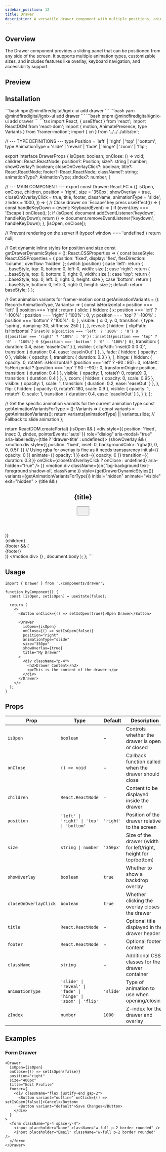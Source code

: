 ```yaml
---
sidebar_position: 12
title: Drawer
description: A versatile drawer component with multiple positions, animations, and customizable content areas.
---
```



## Overview

The Drawer component provides a sliding panel that can be positioned from any side of the screen. It supports multiple animation types, customizable sizes, and includes features like overlay, keyboard navigation, and accessibility support.

## Preview

<DrawerDemo />

## Installation

<Tabs>
  <TabItem value="npm" label="npm" default>
    ```bash
    npx @mindfiredigital/ignix-ui add drawer
    ```
  </TabItem>
  <TabItem value="yarn" label="yarn">
    ```bash
    yarn @mindfiredigital/ignix-ui add drawer
    ```
  </TabItem>
  <TabItem value="pnpm" label="pnpm">
    ```bash
    pnpm @mindfiredigital/ignix-ui add drawer
    ```
  </TabItem>
    <TabItem value="manual" label="manual" className="max-h-[500px] overflow-y-auto">
    ```tsx
    import React, { useEffect } from 'react';
import ReactDOM from 'react-dom';
import { motion, AnimatePresence, type Variants } from 'framer-motion';
import { cn } from '../../../utils/cn';

// --- TYPE DEFINITIONS ---
type Position = 'left' | 'right' | 'top' | 'bottom';
type AnimationType = 'slide' | 'reveal' | 'fade' | 'hinge' | 'zoom' | 'flip';

export interface DrawerProps {
  isOpen: boolean;
  onClose: () => void;
  children: React.ReactNode;
  position?: Position;
  size?: string | number;
  showOverlay?: boolean;
  closeOnOverlayClick?: boolean;
  title?: React.ReactNode;
  footer?: React.ReactNode;
  className?: string;
  animationType?: AnimationType;
  zIndex?: number;
}

// --- MAIN COMPONENT ---
export const Drawer: React.FC<DrawerProps> = ({
  isOpen,
  onClose,
  children,
  position = 'right',
  size = '350px',
  showOverlay = true,
  closeOnOverlayClick = true,
  title,
  footer,
  className,
  animationType = 'slide',
  zIndex = 1000,
}) => {
  // Close drawer on 'Escape' key press
  useEffect(() => {
    const handleKeyDown = (event: KeyboardEvent) => {
      if (event.key === 'Escape') onClose();
    };
    if (isOpen) document.addEventListener('keydown', handleKeyDown);
    return () => document.removeEventListener('keydown', handleKeyDown);
  }, [isOpen, onClose]);

  // Prevent rendering on the server
  if (typeof window === 'undefined') return null;

  // Get dynamic inline styles for position and size
  const getDrawerDynamicStyles = (): React.CSSProperties => {
    const baseStyle: React.CSSProperties = { position: 'fixed', display: 'flex', flexDirection: 'column', overflow: 'hidden' };
    switch (position) {
      case 'left': return { ...baseStyle, top: 0, bottom: 0, left: 0, width: size };
      case 'right': return { ...baseStyle, top: 0, bottom: 0, right: 0, width: size };
      case 'top': return { ...baseStyle, top: 0, left: 0, right: 0, height: size };
      case 'bottom': return { ...baseStyle, bottom: 0, left: 0, right: 0, height: size };
      default: return baseStyle;
    }
  };

  // Get animation variants for framer-motion
  const getAnimationVariants = (): Record<AnimationType, Variants> => {
    const isHorizontal = position === 'left' || position === 'right';
    return {
      slide: {
        hidden: {
          x: position === 'left' ? '-100%' : position === 'right' ? '100%' : 0,
          y: position === 'top' ? '-100%' : position === 'bottom' ? '100%' : 0,
        },
        visible: { x: 0, y: 0, transition: { type: 'spring', damping: 30, stiffness: 250 } },
      },
      reveal: {
        hidden: { clipPath: isHorizontal ? `inset(0 ${position === 'left' ? '100%' : '0'} 0 ${position === 'right' ? '100%' : '0'})` : `inset(${position === 'top' ? '0' : '100%'} 0 ${position === 'bottom' ? '0' : '100%'} 0)`, transition: { duration: 0.4, ease: 'easeInOut' } },
        visible: { clipPath: 'inset(0 0 0 0)', transition: { duration: 0.4, ease: 'easeInOut' } },
      },
      fade: {
        hidden: { opacity: 0 },
        visible: { opacity: 1, transition: { duration: 0.3 } },
      },
      hinge: {
        hidden: { opacity: 0, rotateY: isHorizontal ? (position === 'left' ? -90 : 90) : 0, rotateX: !isHorizontal ? (position === 'top' ? 90 : -90) : 0, transformOrigin: position, transition: { duration: 0.4 } },
        visible: { opacity: 1, rotateY: 0, rotateX: 0, transition: { duration: 0.4 } },
      },
      zoom: {
        hidden: { opacity: 0, scale: 0.95 },
        visible: { opacity: 1, scale: 1, transition: { duration: 0.2, ease: 'easeOut' } },
      },
      flip: {
        hidden: { opacity: 0, rotateY: 180, scale: 0.9 },
        visible: { opacity: 1, rotateY: 0, scale: 1, transition: { duration: 0.4, ease: 'easeInOut' } },
      }
    };
  };

  // Get the specific animation variants for the current animation type
  const getAnimationVariantsForType = (): Variants => {
    const variants = getAnimationVariants();
    return variants[animationType] || variants.slide; // Fallback to slide animation
  };

  return ReactDOM.createPortal(
    <AnimatePresence>
      {isOpen && (
        <div style={{ position: 'fixed', inset: 0, zIndex, pointerEvents: 'auto' }} role="dialog" aria-modal="true" aria-labelledby={title ? 'drawer-title' : undefined}>
          {showOverlay && (
            <motion.div
              style={{ position: 'fixed', inset: 0, backgroundColor: 'rgba(0, 0, 0, 0.5)' }} // Using rgba for overlay is fine as it needs transparency
              initial={{ opacity: 0 }}
              animate={{ opacity: 1 }}
              exit={{ opacity: 0 }}
              transition={{ duration: 0.3 }}
              onClick={closeOnOverlayClick ? onClose : undefined}
              aria-hidden="true"
            />
          )}
          <motion.div
            className={cn(
              'bg-background text-foreground shadow-xl',
              className
            )}
            style={getDrawerDynamicStyles()}
            variants={getAnimationVariantsForType()}
            initial="hidden"
            animate="visible"
            exit="hidden"
          >
            {title && (
              <header className="flex items-center justify-between p-4 border-b border-border flex-shrink-0">
                <h2 id="drawer-title" className="text-lg font-semibold">{title}</h2>
                <button 
                  onClick={onClose} 
                  className="p-1 rounded-full hover:bg-muted transition-colors" 
                  aria-label="Close drawer"
                >
                  <svg width="24" height="24" viewBox="0 0 24 24" fill="none" xmlns="http://www.w3.org/2000/svg" stroke="var(--foreground)">
                    <path d="M18 6L6 18" strokeWidth="2" strokeLinecap="round" strokeLinejoin="round"/>
                    <path d="M6 6L18 18" strokeWidth="2" strokeLinecap="round" strokeLinejoin="round"/>
                  </svg>
                </button>
              </header>
            )}
            <main className="p-4 flex-grow overflow-y-auto">{children}</main>
            {footer && (
              <footer className="p-4 border-t border-border flex-shrink-0">
                {footer}
              </footer>
            )}
          </motion.div>
        </div>
      )}
    </AnimatePresence>,
    document.body
  );
};
    ```
  </TabItem>

</Tabs>

## Usage

```tsx
import { Drawer } from './components/drawer';

function MyComponent() {
  const [isOpen, setIsOpen] = useState(false);

  return (
    <>
      <Button onClick={() => setIsOpen(true)}>Open Drawer</Button>

      <Drawer
        isOpen={isOpen}
        onClose={() => setIsOpen(false)}
        position="right"
        animationType="slide"
        size="350px"
        showOverlay={true}
        title="My Drawer"
      >
        <div className="p-4">
          <h3>Drawer Content</h3>
          <p>This is the content of the drawer.</p>
        </div>
      </Drawer>
    </>
  );
}
```

## Props

| Prop | Type | Default | Description |
|------|------|---------|-------------|
| `isOpen` | `boolean` | - | Controls whether the drawer is open or closed |
| `onClose` | `() => void` | - | Callback function called when the drawer should close |
| `children` | `React.ReactNode` | - | Content to be displayed inside the drawer |
| `position` | `'left' \| 'right' \| 'top' \| 'bottom'` | `'right'` | Position of the drawer relative to the screen |
| `size` | `string \| number` | `'350px'` | Size of the drawer (width for left/right, height for top/bottom) |
| `showOverlay` | `boolean` | `true` | Whether to show a backdrop overlay |
| `closeOnOverlayClick` | `boolean` | `true` | Whether clicking the overlay closes the drawer |
| `title` | `React.ReactNode` | - | Optional title displayed in the drawer header |
| `footer` | `React.ReactNode` | - | Optional footer content |
| `className` | `string` | - | Additional CSS classes for the drawer container |
| `animationType` | `'slide' \| 'reveal' \| 'fade' \| 'hinge' \| 'zoom' \| 'flip'` | `'slide'` | Type of animation to use when opening/closing |
| `zIndex` | `number` | `1000` | Z-index for the drawer and overlay |

## Examples

### Form Drawer

```tsx
<Drawer
  isOpen={isOpen}
  onClose={() => setIsOpen(false)}
  position="right"
  size="400px"
  title="Edit Profile"
  footer={
    <div className="flex justify-end gap-2">
      <Button variant="outline" onClick={() => setIsOpen(false)}>Cancel</Button>
      <Button variant="default">Save Changes</Button>
    </div>
  }
>
  <form className="p-4 space-y-4">
    <input placeholder="Name" className="w-full p-2 border rounded" />
    <input placeholder="Email" className="w-full p-2 border rounded" />
  </form>
</Drawer>
```
